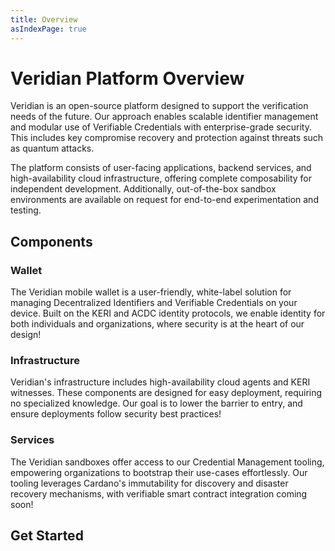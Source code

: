 ```yaml
---
title: Overview
asIndexPage: true
---
```



# Veridian Platform Overview

Veridian is an open-source platform designed to support the verification needs of the future.
Our approach enables scalable identifier management and modular use of Verifiable Credentials with enterprise-grade security.
This includes key compromise recovery and protection against threats such as quantum attacks.

The platform consists of user-facing applications, backend services, and high-availability cloud infrastructure, offering complete composability for independent development.
Additionally, out-of-the-box sandbox environments are available on request for end-to-end experimentation and testing.

## Components

### Wallet

The Veridian mobile wallet is a user-friendly, white-label solution for managing Decentralized Identifiers and Verifiable Credentials on your device.
Built on the KERI and ACDC identity protocols, we enable identity for both individuals and organizations, where security is at the heart of our design!

### Infrastructure

Veridian's infrastructure includes high-availability cloud agents and KERI witnesses.
These components are designed for easy deployment, requiring no specialized knowledge.
Our goal is to lower the barrier to entry, and ensure deployments follow security best practices!

### Services

The Veridian sandboxes offer access to our Credential Management tooling, empowering organizations to bootstrap their use-cases effortlessly.
Our tooling leverages Cardano's immutability for discovery and disaster recovery mechanisms, with verifiable smart contract integration coming soon!

## Get Started

<Cards>
  <Cards.Card
    title="Learn how to use our mobile wallet"
    href="../walletGuide"
    arrow="true"
  />
  <Cards.Card
    title="Learn how to get access to Veridian's sandbox infrastructure"
    href="../sandbox"
    arrow="true"
  />
  <Cards.Card
    title="Spin up your own infrastructure with Docker or Kubernetes"
    href="../selfdeployment"
    arrow="true"
  />
  <Cards.Card
    title="Learn how to integrate KERI into your use cases"
    href="../dev"
    arrow="true"
  />
</Cards>

